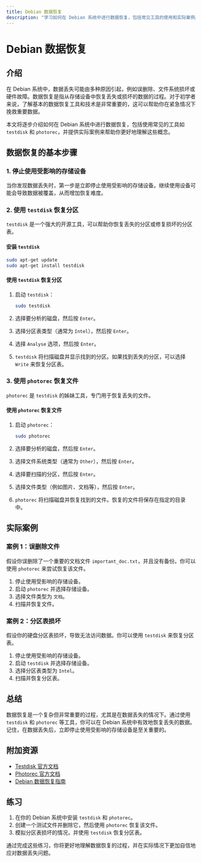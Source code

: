 ```yaml
---
title: Debian 数据恢复
description: "学习如何在 Debian 系统中进行数据恢复，包括常见工具的使用和实际案例。"
---
```


# Debian 数据恢复

## 介绍

在 Debian 系统中，数据丢失可能由多种原因引起，例如误删除、文件系统损坏或硬件故障。数据恢复是指从存储设备中恢复丢失或损坏的数据的过程。对于初学者来说，了解基本的数据恢复工具和技术是非常重要的，这可以帮助你在紧急情况下挽救重要数据。

本文将逐步介绍如何在 Debian 系统中进行数据恢复，包括使用常见的工具如 `testdisk` 和 `photorec`，并提供实际案例来帮助你更好地理解这些概念。

## 数据恢复的基本步骤

### 1. 停止使用受影响的存储设备

当你发现数据丢失时，第一步是立即停止使用受影响的存储设备。继续使用设备可能会导致数据被覆盖，从而增加恢复难度。

### 2. 使用 `testdisk` 恢复分区

`testdisk` 是一个强大的开源工具，可以帮助你恢复丢失的分区或修复损坏的分区表。

#### 安装 `testdisk`

```bash
sudo apt-get update
sudo apt-get install testdisk
```

#### 使用 `testdisk` 恢复分区

1. 启动 `testdisk`：

   ```bash
   sudo testdisk
   ```

2. 选择要分析的磁盘，然后按 `Enter`。

3. 选择分区表类型（通常为 `Intel`），然后按 `Enter`。

4. 选择 `Analyse` 选项，然后按 `Enter`。

5. `testdisk` 将扫描磁盘并显示找到的分区。如果找到丢失的分区，可以选择 `Write` 来恢复分区表。

### 3. 使用 `photorec` 恢复文件

`photorec` 是 `testdisk` 的姊妹工具，专门用于恢复丢失的文件。

#### 使用 `photorec` 恢复文件

1. 启动 `photorec`：

   ```bash
   sudo photorec
   ```

2. 选择要分析的磁盘，然后按 `Enter`。

3. 选择文件系统类型（通常为 `Other`），然后按 `Enter`。

4. 选择要扫描的分区，然后按 `Enter`。

5. 选择文件类型（例如图片、文档等），然后按 `Enter`。

6. `photorec` 将扫描磁盘并恢复找到的文件。恢复的文件将保存在指定的目录中。

## 实际案例

### 案例 1：误删除文件

假设你误删除了一个重要的文档文件 `important_doc.txt`，并且没有备份。你可以使用 `photorec` 来尝试恢复该文件。

1. 停止使用受影响的存储设备。
2. 启动 `photorec` 并选择存储设备。
3. 选择文件类型为 `文档`。
4. 扫描并恢复文件。

### 案例 2：分区表损坏

假设你的硬盘分区表损坏，导致无法访问数据。你可以使用 `testdisk` 来恢复分区表。

1. 停止使用受影响的存储设备。
2. 启动 `testdisk` 并选择存储设备。
3. 选择分区表类型为 `Intel`。
4. 扫描并恢复分区表。

## 总结

数据恢复是一个复杂但非常重要的过程，尤其是在数据丢失的情况下。通过使用 `testdisk` 和 `photorec` 等工具，你可以在 Debian 系统中有效地恢复丢失的数据。记住，在数据丢失后，立即停止使用受影响的存储设备是至关重要的。

## 附加资源

- [Testdisk 官方文档](https://www.cgsecurity.org/wiki/TestDisk)
- [Photorec 官方文档](https://www.cgsecurity.org/wiki/PhotoRec)
- [Debian 数据恢复指南](https://wiki.debian.org/DataRecovery)

## 练习

1. 在你的 Debian 系统中安装 `testdisk` 和 `photorec`。
2. 创建一个测试文件并删除它，然后使用 `photorec` 恢复该文件。
3. 模拟分区表损坏的情况，并使用 `testdisk` 恢复分区表。

通过完成这些练习，你将更好地理解数据恢复的过程，并在实际情况下更加自信地应对数据丢失问题。